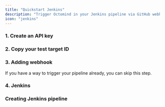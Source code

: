 ```yaml
---
title: "Quickstart Jenkins"
description: "Trigger Octomind in your Jenkins pipeline via GitHub webhook"
icon: "jenkins"
---
```


### 1. Create an API key

### 2. Copy your test target ID

### 3. Adding webhook

<Warning>
  If you have a way to trigger your pipeline already, you can skip this step.
</Warning>

### 4. Jenkins

### Creating Jenkins pipeline
